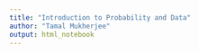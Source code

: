 ```yaml
---
title: "Introduction to Probability and Data"
author: "Tamal Mukherjee"
output: html_notebook
---
```


